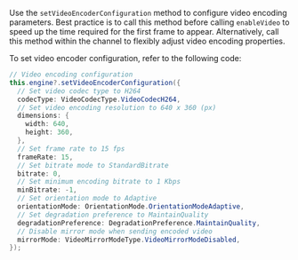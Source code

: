 
<PlatformWrapper platform="android">

Use the `setVideoEncoderConfiguration` method to configure video encoding parameters. Best practice is to call this method before calling `enableVideo` to speed up the time required for the first frame to appear. Alternatively, call this method within the channel to flexibly adjust video encoding properties.

To set video encoder configuration, refer to the following code:

```java
// Video encoding configuration
this.engine?.setVideoEncoderConfiguration({
  // Set video codec type to H264
  codecType: VideoCodecType.VideoCodecH264,
  // Set video encoding resolution to 640 x 360 (px)
  dimensions: {
    width: 640,
    height: 360,
  },
  // Set frame rate to 15 fps
  frameRate: 15,
  // Set bitrate mode to StandardBitrate
  bitrate: 0,
  // Set minimum encoding bitrate to 1 Kbps
  minBitrate: -1,
  // Set orientation mode to Adaptive
  orientationMode: OrientationMode.OrientationModeAdaptive,
  // Set degradation preference to MaintainQuality
  degradationPreference: DegradationPreference.MaintainQuality,
  // Disable mirror mode when sending encoded video
  mirrorMode: VideoMirrorModeType.VideoMirrorModeDisabled,
});
```
</PlatformWrapper>